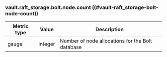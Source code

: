### vault.raft_storage.bolt.node.count ((#vault-raft_storage-bolt-node-count))

Metric type | Value   | Description
----------- | ------- | -----------
gauge       | integer | Number of node allocations for the Bolt database